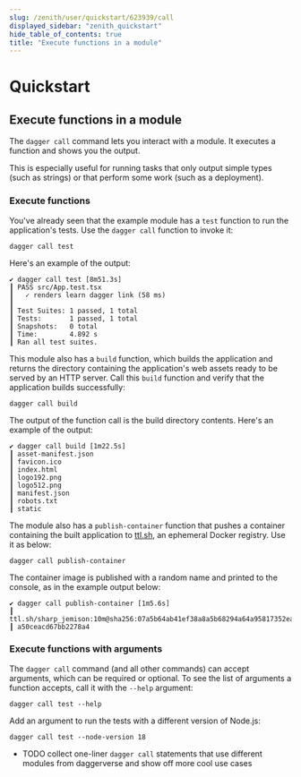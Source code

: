 ```yaml
---
slug: /zenith/user/quickstart/623939/call
displayed_sidebar: "zenith_quickstart"
hide_table_of_contents: true
title: "Execute functions in a module"
---
```


# Quickstart

## Execute functions in a module

The `dagger call` command lets you interact with a module. It executes a function and shows you the output.

This is especially useful for running tasks that only output simple types (such as strings) or that perform some work (such as a deployment).

### Execute functions

You've already seen that the example module has a `test` function to run the application's tests. Use the `dagger call` function to invoke it:

```shell
dagger call test
```

Here's an example of the output:

```shell
✔ dagger call test [8m51.3s]
┃ PASS src/App.test.tsx
┃   ✓ renders learn dagger link (58 ms)
┃
┃ Test Suites: 1 passed, 1 total
┃ Tests:       1 passed, 1 total
┃ Snapshots:   0 total
┃ Time:        4.892 s
┃ Ran all test suites.
```

This module also has a `build` function, which builds the application and returns the directory containing the application's web assets ready to be served by an HTTP server. Call this `build` function and verify that the application builds successfully:

```shell
dagger call build
```

The output of the function call is the build directory contents. Here's an example of the output:

```shell
✔ dagger call build [1m22.5s]
┃ asset-manifest.json
┃ favicon.ico
┃ index.html
┃ logo192.png
┃ logo512.png
┃ manifest.json
┃ robots.txt
┃ static
```

The module also has a `publish-container` function that pushes a container containing the built application to [ttl.sh](https://ttl.sh), an ephemeral Docker registry. Use it as below:

```shell
dagger call publish-container
```

The container image is published with a random name and printed to the console, as in the example output below:

```shell
✔ dagger call publish-container [1m5.6s]
┃ ttl.sh/sharp_jemison:10m@sha256:07a5b64ab41ef38a8a5b68294a64a95817352ea7edaf7e
┃ a50ceacd67bb2278a4
```

### Execute functions with arguments

The `dagger call` command (and all other commands) can accept arguments, which can be required or optional. To see the list of arguments a function accepts, call it with the `--help` argument:

```shell
dagger call test --help
```

Add an argument to run the tests with a different version of Node.js:

```shell
dagger call test --node-version 18
```


* TODO collect one-liner `dagger call` statements that use different modules from daggerverse and show off more cool use cases
